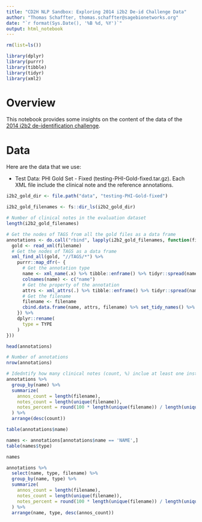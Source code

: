 ```yaml
---
title: "CD2H NLP Sandbox: Exploring 2014 i2b2 De-id Challenge Data"
author: "Thomas Schaffter, thomas.schaffter@sagebionetworks.org"
date: "`r format(Sys.Date(), '%B %d, %Y')`"
output: html_notebook
---
```


```r
rm(list=ls())

library(dplyr)
library(purrr)
library(tibble)
library(tidyr)
library(xml2)
```


# Overview

This notebook provides some insights on the content of the data of the [2014 i2b2 de-identification challenge](https://portal.dbmi.hms.harvard.edu/projects/n2c2-2014/).

# Data

Here are the data that we use:

- Test Data: PHI Gold Set - Fixed (testing-PHI-Gold-fixed.tar.gz). Each XML file include the clinical note and the reference annotations.

```r
i2b2_gold_dir <- file.path("data", "testing-PHI-Gold-fixed")
```


```r
i2b2_gold_filenames <- fs::dir_ls(i2b2_gold_dir)

# Number of clinical notes in the evaluation dataset
length(i2b2_gold_filenames)
```


```r


# Get the nodes of TAGS from all the gold files as a data frame
annotations <- do.call("rbind", lapply(i2b2_gold_filenames, function(filename) {
  gold <- read_xml(filename)
  # Get the nodes of TAGS as a data frame
  xml_find_all(gold, "//TAGS/*") %>%
    purrr::map_dfr(~ {
      # Get the annotation type
      name <- xml_name(.x) %>% tibble::enframe() %>% tidyr::spread(name, value)
      colnames(name) <- c("name")
      # Get the property of the annotation
      attrs <- xml_attrs(.) %>% tibble::enframe() %>% tidyr::spread(name, value)
      # Get the filename
      filename <- filename
      cbind.data.frame(name, attrs, filename) %>% set_tidy_names() %>% as_tibble() 
    }) %>%
    dplyr::rename(
      type = TYPE
    )
}))

head(annotations)
```


```r
# Number of annotations
nrow(annotations)
```

```r
# Idedntify how many clinical notes (count, %) inclue at least one instance of of a sensitive data type
annotations %>%
  group_by(name) %>%
  summarize(
    annos_count = length(filename),
    notes_count = length(unique(filename)), 
    notes_percent = round(100 * length(unique(filename)) / length(unique(annotations$filename)), digits = 2)
  ) %>%
  arrange(desc(count))
```




```r
table(annotations$name)
```


```r
names <- annotations[annotations$name == 'NAME',]
table(names$type)
```


```r
names
```


```r
annotations %>%
  select(name, type, filename) %>%
  group_by(name, type) %>%
  summarize(
    annos_count = length(filename),
    notes_count = length(unique(filename)),
    notes_percent = round(100 * length(unique(filename)) / length(unique(annotations$filename)), digits = 2)
  ) %>%
  arrange(name, type, desc(annos_count))
```

